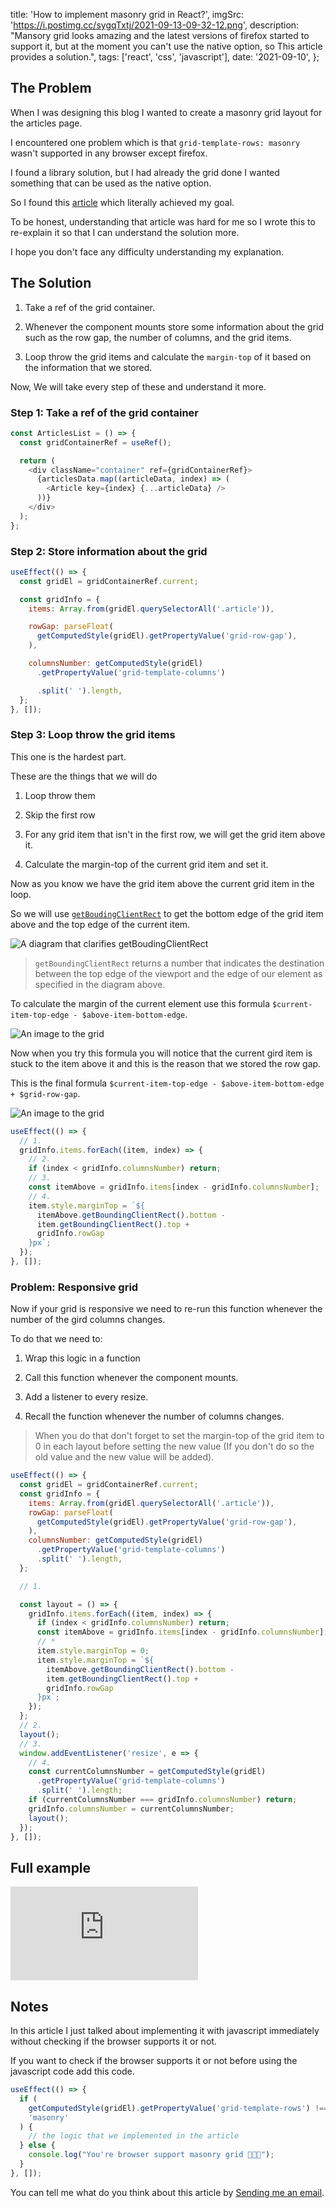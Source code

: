 
  title: 'How to implement masonry grid in React?',
  imgSrc: 'https://i.postimg.cc/sygqTxtj/2021-09-13-09-32-12.png',
  description:
    "Mansory grid looks amazing and the latest versions of firefox started to support it, but at the moment you can't use the native option, so This article provides a solution.",
  tags: ['react', 'css', 'javascript'],
  date: '2021-09-10',
};


## The Problem

When I was designing this blog I wanted to create a masonry grid layout for the articles page.

I encountered one problem which is that `grid-template-rows: masonry` wasn't supported in any browser except firefox.

I found a library solution, but I had already the grid done I wanted something that can be used as the native option.

So I found this [article](https://css-tricks.com/a-lightweight-masonry-solution/) which literally achieved my goal.

To be honest, understanding that article was hard for me so I wrote this to re-explain it so that I can understand the solution more.

I hope you don't face any difficulty understanding my explanation.

## The Solution

1. Take a ref of the grid container.

2. Whenever the component mounts store some information about the grid such as the row gap, the number of columns, and the grid items.

3. Loop throw the grid items and calculate the `margin-top` of it based on the information that we stored.

Now, We will take every step of these and understand it more.

### Step 1: Take a ref of the grid container

```js
const ArticlesList = () => {
  const gridContainerRef = useRef();

  return (
    <div className="container" ref={gridContainerRef}>
      {articlesData.map((articleData, index) => (
        <Article key={index} {...articleData} />
      ))}
    </div>
  );
};
```

### Step 2: Store information about the grid

```js
useEffect(() => {
  const gridEl = gridContainerRef.current;

  const gridInfo = {
    items: Array.from(gridEl.querySelectorAll('.article')),

    rowGap: parseFloat(
      getComputedStyle(gridEl).getPropertyValue('grid-row-gap'),
    ),

    columnsNumber: getComputedStyle(gridEl)
      .getPropertyValue('grid-template-columns')

      .split(' ').length,
  };
}, []);
```

### Step 3: Loop throw the grid items

This one is the hardest part.

These are the things that we will do

1. Loop throw them

2. Skip the first row

3. For any grid item that isn't in the first row, we will get the grid item above it.

4. Calculate the margin-top of the current grid item and set it.

Now as you know we have the grid item above the current grid item in the loop.

So we will use [`getBoudingClientRect`](https://developer.mozilla.org/en-US/docs/Web/API/Element/getBoundingClientRect) to get the bottom edge of the grid item above and the top edge of the current item.

![A diagram that clarifies getBoudingClientRect](https://developer.mozilla.org/en-US/docs/Web/API/Element/getBoundingClientRect/element-box-diagram.png)

> `getBoundingClientRect` returns a number that indicates the destination between the top edge of the viewport and the edge of our element as specified in the diagram above.

To calculate the margin of the current element use this formula `$current-item-top-edge - $above-item-bottom-edge`.

![An image to the grid](https://i.postimg.cc/wx8ZQZVz/Screenshot-2021-09-10-at-09-39-05-QWgpjpw.png)

Now when you try this formula you will notice that the current gird item is stuck to the item above it and this is the reason that we stored the row gap.

This is the final formula `$current-item-top-edge - $above-item-bottom-edge + $grid-row-gap`.

![An image to the grid](https://i.postimg.cc/G3XPms9f/Screenshot-2021-09-10-at-09-39-46-QWgpjpw.png)

```js
useEffect(() => {
  // 1.
  gridInfo.items.forEach((item, index) => {
    // 2.
    if (index < gridInfo.columnsNumber) return;
    // 3.
    const itemAbove = gridInfo.items[index - gridInfo.columnsNumber];
    // 4.
    item.style.marginTop = `${
      itemAbove.getBoundingClientRect().bottom -
      item.getBoundingClientRect().top +
      gridInfo.rowGap
    }px`;
  });
}, []);
```

### Problem: Responsive grid

Now if your grid is responsive we need to re-run this function whenever the number of the gird columns changes.

To do that we need to:

1. Wrap this logic in a function

2. Call this function whenever the component mounts.

3. Add a listener to every resize.

4. Recall the function whenever the number of columns changes.

> When you do that don't forget to set the margin-top of the grid item to 0 in each layout before setting the new value (If you don't do so the old value and the new value will be added).

```js
useEffect(() => {
  const gridEl = gridContainerRef.current;
  const gridInfo = {
    items: Array.from(gridEl.querySelectorAll('.article')),
    rowGap: parseFloat(
      getComputedStyle(gridEl).getPropertyValue('grid-row-gap'),
    ),
    columnsNumber: getComputedStyle(gridEl)
      .getPropertyValue('grid-template-columns')
      .split(' ').length,
  };

  // 1.

  const layout = () => {
    gridInfo.items.forEach((item, index) => {
      if (index < gridInfo.columnsNumber) return;
      const itemAbove = gridInfo.items[index - gridInfo.columnsNumber];
      // *
      item.style.marginTop = 0;
      item.style.marginTop = `${
        itemAbove.getBoundingClientRect().bottom -
        item.getBoundingClientRect().top +
        gridInfo.rowGap
      }px`;
    });
  };
  // 2.
  layout();
  // 3.
  window.addEventListener('resize', e => {
    // 4.
    const currentColumnsNumber = getComputedStyle(gridEl)
      .getPropertyValue('grid-template-columns')
      .split(' ').length;
    if (currentColumnsNumber === gridInfo.columnsNumber) return;
    gridInfo.columnsNumber = currentColumnsNumber;
    layout();
  });
}, []);
```

## Full example

<iframe
  height={300}
  style={{ width: '100%' }}
  scrolling="no"
  title="Masonry grid in React"
  src="https://codepen.io/yosef_/embed/QWgpjpw?default-tab=html%2Cresult&theme-id=dark"
  frameborder="no"
  loading="lazy"
  allowtransparency={true}
  allowfullscreen={true}
>
  See the Pen{' '}
  <a href="https://codepen.io/yosef_/pen/QWgpjpw">Masonry grid in React</a> by
  yosef (<a href="https://codepen.io/yosef_">@yosef_</a>) on{' '}
  <a href="https://codepen.io">CodePen</a>.
</iframe>

## Notes

In this article I just talked about implementing it with javascript immediately without checking if the browser supports it or not.

If you want to check if the browser supports it or not before using the javascript code add this code.

```js
useEffect(() => {
  if (
    getComputedStyle(gridEl).getPropertyValue('grid-template-rows') !==
    'masonry'
  ) {
    // the logic that we implemented in the article
  } else {
    console.log("You're browser support masonry grid 🎉🎉🎉");
  }
}, []);
```

You can tell me what do you think about this article by [Sending me an email](mailto:dryosefbeder@gmail.com).
